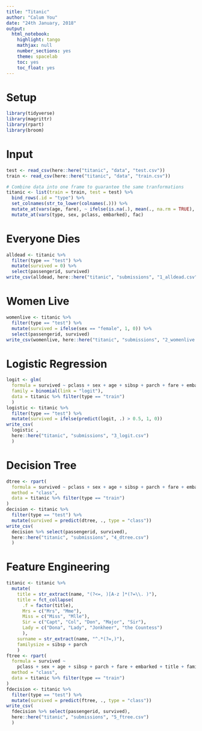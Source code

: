 ```yaml
---
title: "Titanic"
author: "Calum You"
date: "24th January, 2018"
output:
  html_notebook:
    highlight: tango
    mathjax: null
    number_sections: yes
    theme: spacelab
    toc: yes
    toc_float: yes
---
```


# Setup
```r
library(tidyverse)
library(magrittr)
library(rpart)
library(broom)
```

# Input
```r
test <- read_csv(here::here("titanic", "data", "test.csv"))
train <- read_csv(here::here("titanic", "data", "train.csv"))

# Combine data into one frame to guarantee the same tranformations
titanic <- list(train = train, test = test) %>%
  bind_rows(.id = "type") %>%
  set_colnames(str_to_lower(colnames(.))) %>%
  mutate_at(vars(age, fare), ~ ifelse(is.na(.), mean(., na.rm = TRUE), .)) %>%
  mutate_at(vars(type, sex, pclass, embarked), fac)
```
# Everyone Dies
```r
alldead <- titanic %>%
  filter(type == "test") %>%
  mutate(survived = 0) %>%
  select(passengerid, survived)
write_csv(alldead, here::here("titanic", "submissions", "1_alldead.csv"))
```

# Women Live
```r
womenlive <- titanic %>%
  filter(type == "test") %>%
  mutate(survived = ifelse(sex == "female", 1, 0)) %>%
  select(passengerid, survived)
write_csv(womenlive, here::here("titanic", "submissions", "2_womenlive.csv"))
```

# Logistic Regression
```r
logit <- glm(
  formula = survived ~ pclass + sex + age + sibsp + parch + fare + embarked,
  family = binomial(link = "logit"),
  data = titanic %>% filter(type == "train")
  )
logistic <- titanic %>%
  filter(type == "test") %>%
  mutate(survived = ifelse(predict(logit, .) > 0.5, 1, 0))
write_csv(
  logistic ,
  here::here("titanic", "submissions", "3_logit.csv")
  )
```

# Decision Tree
```r
dtree <- rpart(
  formula = survived ~ pclass + sex + age + sibsp + parch + fare + embarked,
  method = "class",
  data = titanic %>% filter(type == "train")
)
decision <- titanic %>%
  filter(type == "test") %>%
  mutate(survived = predict(dtree, ., type = "class"))
write_csv(
  decision %>% select(passengerid, survived),
  here::here("titanic", "submissions", "4_dtree.csv")
  )
```

# Feature Engineering
```r
titanic <- titanic %>%
  mutate(
    title = str_extract(name, "(?<=, )[A-z ]*(?=\\. )"),
    title = fct_collapse(
      .f = factor(title),
      Mrs = c("Mrs", "Mme"),
      Miss = c("Miss", "Mlle"),
      Sir = c("Capt", "Col", "Don", "Major", "Sir"),
      Lady = c("Dona", "Lady", "Jonkheer", "the Countess")
      ),
    surname = str_extract(name, "^.*(?=,)"),
    familysize = sibsp + parch
    )
ftree <- rpart(
  formula = survived ~
    pclass + sex + age + sibsp + parch + fare + embarked + title + familysize,
  method = "class",
  data = titanic %>% filter(type == "train")
)
fdecision <- titanic %>%
  filter(type == "test") %>%
  mutate(survived = predict(ftree, ., type = "class"))
write_csv(
  fdecision %>% select(passengerid, survived),
  here::here("titanic", "submissions", "5_ftree.csv")
  )
```

